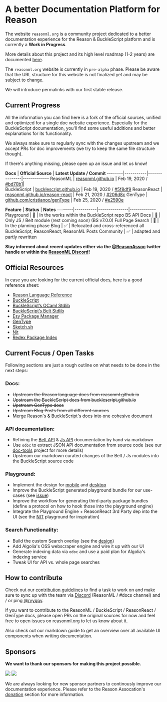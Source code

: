 # A better Documentation Platform for Reason

The website `reasonml.org` is a community project dedicated to a better
documentation experience for the Reason & BuckleScript platform and is
currently a **Work in Progress**.

More details about this project and its high level roadmap (1-2 years) are
documented
[here](https://www.reason-association.org/projects/better-learning-materials-and-tools).

<Warn>

The `reasonml.org` website is currently in `pre-alpha` phase.
Please be aware that the URL structure for this website is not finalized yet
and may be subject to change.

We will introduce permalinks with our first stable release.

</Warn>

## Current Progress 

All the information you can find here is a fork of the official sources,
unified and optimized for a single doc website experience. Especially for the
BuckleScript documentation, you'll find some useful additions and better
explanations for its functionality.

We always make sure to regularly sync with the changes upstream and we accept
PRs for doc improvements (we try to keep the same file structure though).

If there's anything missing, please open up an issue and let us know!

**Docs** |  **Official Source** | **Latest Update / Commit**
--------|-----------|---------------|-------------
ReasonML | [reasonml.github.io](//reasonml.github.io) | Feb 19, 2020 / [#bd70b1](https://github.com/reasonml/reasonml.github.io/commit/bd70b19269f8a7df8b4170c8600a75e9919e9a55)|  
BuckleScript | [bucklescript.github.io](//bucklescript.github.io) | Feb 19, 2020 / [#5f8df9](https://github.com/BuckleScript/bucklescript.github.io/commit/5f8df9d475701c1b41f1dd6b9440a18f36fbc08f)
ReasonReact | [reasonml.github.io/reason-react](//reasonml.github.io/reason-react) | Feb 21, 2020 / [#206d8c](https://github.com/reasonml/reason-react/commit/206d8ca14c93d9b0ee1b9ff722860913401af798)
GenType | [github.com/cristianoc/genType](//github.com/cristianoc/genType) | Feb 25, 2020 / [#e2590e](https://github.com/cristianoc/genType/commit/e2590e6c64cc46515a0a7e866dbd2708a4509e3d#diff-04c6e90faac2675aa89e2176d2eec7d8)


**Feature** | **Status** | **Notes**
--------|-----------|---------------|-------------
Playground |  🚧 | In the works within the BuckleScript repo
BS API Docs |  🚧 | Only JS / Belt module (rest coming soon) (BS v7.0.0)
Full Page Search | 📝 | In the planning phase
Blog | ✅ | Relocated and cross-referenced all BuckleScript, ReasonReact, ReasonML Posts
Community | ✅ | adapted and partly rewritten

**Stay informed about recent updates either via the
[@ReasonAssoc](https://twitter.com/ReasonAssoc) twitter handle or within the
[ReasonML Discord](https://discord.gg/reasonml)!**


## Official Resources

In case you are looking for the current official docs, here is a good reference sheet:

- [Reason Language Reference](https://reasonml.github.io/)
- [BuckleScript](https://bucklescript.github.io/)
- [BuckleScript’s OCaml Stdlib](https://bucklescript.github.io/bucklescript/api/Js.html)
- [BuckleScript’s Belt Stdlib](https://bucklescript.github.io/bucklescript/api/Belt.html)
- [Esy Package Manager](https://esy.sh)
- [GenType](https://github.com/cristianoc/genType)
- [Sketch.sh](https://sketch.sh)
- [Nit](https://nit.sketch.sh/)
- [Redex Package Index](https://redex.github.io/)


## Current Focus / Open Tasks

Following sections are just a rough outline on what needs to be done in the
next steps:

### Docs:

- ~~Upstream the Reason language docs from reasonml.github.io~~
- ~~Upstream the BuckleScript docs from bucklescript.github.io~~
- ~~Upstream GenType docs~~
- ~~Upstream Blog Posts from all different sources~~
- Merge Reason's & BuckleScript's docs into one cohesive document

### API documentation:

- Refining the [Belt API](/apis/javascript/latest/belt) & [Js API](/apis/javascript/latest/js) documentation by hand via markdown
- Use `odoc` to extract JSON API documentation from source code (see our
[doc-tools](https://github.com/reason-association/doc-tools) project for more
details)
- Upstream our markdown curated changes of the Belt / Js modules into the BuckleScript source code
### Playground:

- Implement the design for
[mobile](https://xd.adobe.com/spec/1cd19c3a-a0bb-4f93-4e11-725589888696-6ae0/screen/adfe80dc-6bc1-40a5-9975-aa062e63cdc5/Reason-Playground)
and
[desktop](https://xd.adobe.com/spec/1cd19c3a-a0bb-4f93-4e11-725589888696-6ae0/screen/e8559ac4-5e35-430b-83f3-e4ad8c1e274c/Reason-1400-Playground)
- Improve the BuckleScript generated playground bundle for our use-cases (see
[issue](https://github.com/BuckleScript/bucklescript/issues/3857#issuecomment-558540278))
- Improve the workflow for generating third-party package bundles (define a protocol on how to hook those into the playground engine)
- Integrate the Playground Engine + ReasonReact 3rd Party dep into the UI (see
the [NIT](https://github.com/Sketch-sh/nit/tree/406) playground for
inspiration)

### Search Functionality:

- Build the custom Search overlay (see the
[design](https://xd.adobe.com/spec/1cd19c3a-a0bb-4f93-4e11-725589888696-6ae0/screen/5ef4d42c-05eb-4117-82b6-a2906e652ff1/Reason-1400-Nav-Search))
- Add Algolia's OSS webscraper engine and wire it up with our UI
- Generate indexing data via `odoc` and use a paid plan for Algolia's indexing service
- Tweak UI for API vs. whole page searches


## How to contribute

Check out our [contribution
guidelines](https://github.com/reason-association/reasonml.org/blob/master/CONTRIBUTING.md)
to find a task to work on and make sure to sync up with the team via
[Discord](https://discord.gg/fscQAnj) (ReasonML / #docs channel) and / or ping
[@ryyppy](https://twitter.com/ryyppy).

If you want to contribute to the ReasonML / BuckleScript / ReasonReact /
GenType docs, please open PRs on the original sources for now and feel free to
open issues on reasonml.org to let us know about it.

<UrlBox text="Markdown Guide" href="/markdown-guide">

Also check out our markdown guide to get an overview
over all available UI components when writing documentation.

</UrlBox>

## Sponsors

**We want to thank our sponsors for making this project possible.**

<div className="my-8 flex flex-col sm:flex-row sm:items-center">
  <img src="/static/partners/ahrefs.svg" className="w-1/2 sm:w-1/4 mr-10 h-16"/>
  <img src="/static/partners/tezos_foundation.svg" className="w-4/5 mt-8 sm:mt-0 sm:w-2/4 h-16"/>
</div>


We are always looking for new sponsor partners to continously improve our
documentation experience. Please refer to the Reason Assocation's
[donation](https://www.reason-association.org/donate) section for more
information.

